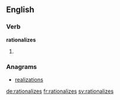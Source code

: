 ==English==

===Verb===
'''rationalizes'''

# {{en-third-person singular of|rationalize}}

===Anagrams===
* [[realizations#English|realizations]]

[[de:rationalizes]]
[[fr:rationalizes]]
[[sv:rationalizes]]